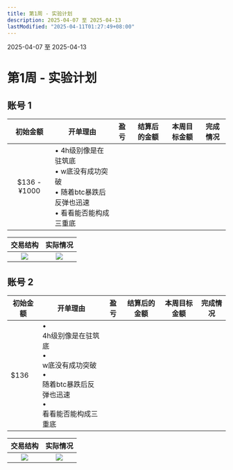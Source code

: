 ```yaml
---
title: 第1周 - 实验计划
description: 2025-04-07 至 2025-04-13
lastModified: "2025-04-11T01:27:49+08:00"
---
```



<Aside type="note" title="日期">
  2025-04-07 至 2025-04-13
</Aside>

# 第1周 - 实验计划

## 账号 1

| 初始金额 | 开单理由 | 盈亏 | 结算后的金额 | 本周目标金额 | 完成情况 |
|:--------:|--------|:----:|:------------:|:------------:|:--------:|
| $136 - ¥1000 | • 4h级别像是在驻筑底<br/>• w底没有成功突破<br/>• 随着btc暴跌后反弹也迅速<br/>• 看看能否能构成三重底 | | | | |

| **交易结构** | **实际情况** |
|:-----------:|:------------:|
| ![](https://wikijs.s3.bitiful.net/interaction/ZECUSDT.P_2025-04-08_23-12-50.png) | ![](https://wikijs.s3.bitiful.net/interaction/ZECUSDT.P_2025-04-08_23-12-50.png) |


## 账号 2

<div class="overflow-x-auto">
  <table class="min-w-full">
    <thead>
      <tr>
        <th class="px-4 py-2 w-[12%] bg-slate-100 dark:bg-slate-800">初始金额</th>
        <th class="px-4 py-2 w-[24%] bg-slate-100 dark:bg-slate-800">开单理由</th>
        <th class="px-4 py-2 w-[18%] bg-slate-100 dark:bg-slate-800">盈亏</th>
        <th class="px-4 py-2 w-[18%] bg-slate-100 dark:bg-slate-800">结算后的金额</th>
        <th class="px-4 py-2 w-[18%] bg-slate-100 dark:bg-slate-800">本周目标金额</th>
        <th class="px-4 py-2 w-[20%] bg-slate-100 dark:bg-slate-800">完成情况</th>
      </tr>
    </thead>
    <tbody>
      <tr>
        <td class="border px-4 py-2 text-center">$136</td>
        <td class="border px-4 py-2">
          <div class="flex items-start gap-2 mb-1">
            <div class="text-blue-600 font-bold">•</div>
            <div>4h级别像是在驻筑底</div>
          </div>
          <div class="flex items-start gap-2 mb-1">
            <div class="text-blue-600 font-bold">•</div>
            <div>w底没有成功突破</div>
          </div>
          <div class="flex items-start gap-2 mb-1">
            <div class="text-blue-600 font-bold">•</div>
            <div>随着btc暴跌后反弹也迅速</div>
          </div>
          <div class="flex items-start gap-2">
            <div class="text-blue-600 font-bold">•</div>
            <div>看看能否能构成三重底</div>
          </div>
        </td>
        <td class="border px-4 py-2 text-center"></td>
        <td class="border px-4 py-2 text-center"></td>
        <td class="border px-4 py-2 text-center"></td>
        <td class="border px-4 py-2 text-center"></td>
      </tr>
    </tbody>
  </table>
</div>

| **交易结构** | **实际情况** |
|:-----------:|:------------:|
| ![](https://wikijs.s3.bitiful.net/interaction/ZECUSDT.P_2025-04-08_23-12-50.png) | ![](https://wikijs.s3.bitiful.net/interaction/ZECUSDT.P_2025-04-08_23-12-50.png) | 